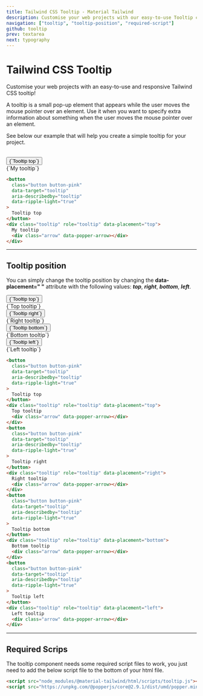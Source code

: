 ```yaml
---
title: Tailwind CSS Tooltip - Material Tailwind
description: Customise your web projects with our easy-to-use Tooltip component for Tailwind CSS using Material Design guidelines.
navigation: ["tooltip", "tooltip-position", "required-script"]
github: tooltip
prev: textarea
next: typography
---
```


# Tailwind CSS Tooltip

Customise your web projects with an easy-to-use and responsive Tailwind CSS tooltip!

A tooltip is a small pop-up element that appears while the user moves the mouse pointer over an element. Use it when you want to specify extra information about something when the user moves the mouse pointer over an element.

See below our example that will help you create a simple tooltip for your project.

<br />

<ComponentDemo id="tooltip">
  <button
    class="button button-pink"
    data-target="tooltip"
    aria-describedby="tooltip"
    data-ripple-light="true"
  >
    {`Tooltip top`}
  </button>
  <div class="tooltip" role="tooltip" data-placement="top">
    {`My tooltip`}
    <div class="arrow" data-popper-arrow></div>
  </div>
</ComponentDemo>

```html showLineNumbers
<button
  class="button button-pink"
  data-target="tooltip"
  aria-describedby="tooltip"
  data-ripple-light="true"
>
  Tooltip top
</button>
<div class="tooltip" role="tooltip" data-placement="top">
  My tooltip
  <div class="arrow" data-popper-arrow></div>
</div>
```

---

## Tooltip position

You can simply change the tooltip position by changing the **data-placement=" "** attribute with the following values: **_top_**, **_right_**, **_bottom_**, **_left_**.

<ComponentDemo id="tooltip position">
  <div className="flex">
    <button
      class="button button-pink"
      data-target="tooltip"
      aria-describedby="tooltip"
      data-ripple-light="true"
    >
      {`Tooltip top`}
    </button>
    <div class="tooltip" role="tooltip" data-placement="top">
      {`Top tooltip`}
      <div class="arrow" data-popper-arrow></div>
    </div>
    <button
      class="button button-pink mx-4"
      data-target="tooltip"
      aria-describedby="tooltip"
      data-ripple-light="true"
    >
      {`Tooltip right`}
    </button>
    <div class="tooltip" role="tooltip" data-placement="right">
      {`Right tooltip`}
      <div class="arrow" data-popper-arrow></div>
    </div>
    <button
      class="button button-pink mr-4"
      data-target="tooltip"
      aria-describedby="tooltip"
      data-ripple-light="true"
    >
      {`Tooltip bottom`}
    </button>
    <div class="tooltip" role="tooltip" data-placement="bottom">
      {`Bottom tooltip`}
      <div class="arrow" data-popper-arrow></div>
    </div>
    <button
      class="button button-pink"
      data-target="tooltip"
      aria-describedby="tooltip"
      data-ripple-light="true"
    >
      {`Tooltip left`}
    </button>
    <div class="tooltip" role="tooltip" data-placement="left">
      {`Left tooltip`}
      <div class="arrow" data-popper-arrow></div>
    </div>
  </div>
</ComponentDemo>

```html showLineNumbers
<button
  class="button button-pink"
  data-target="tooltip"
  aria-describedby="tooltip"
  data-ripple-light="true"
>
  Tooltip top
</button>
<div class="tooltip" role="tooltip" data-placement="top">
  Top tooltip
  <div class="arrow" data-popper-arrow></div>
</div>
<button
  class="button button-pink"
  data-target="tooltip"
  aria-describedby="tooltip"
  data-ripple-light="true"
>
  Tooltip right
</button>
<div class="tooltip" role="tooltip" data-placement="right">
  Right tooltip
  <div class="arrow" data-popper-arrow></div>
</div>
<button
  class="button button-pink"
  data-target="tooltip"
  aria-describedby="tooltip"
  data-ripple-light="true"
>
  Tooltip bottom
</button>
<div class="tooltip" role="tooltip" data-placement="bottom">
  Bottom tooltip
  <div class="arrow" data-popper-arrow></div>
</div>
<button
  class="button button-pink"
  data-target="tooltip"
  aria-describedby="tooltip"
  data-ripple-light="true"
>
  Tooltip left
</button>
<div class="tooltip" role="tooltip" data-placement="left">
  Left tooltip
  <div class="arrow" data-popper-arrow></div>
</div>
```

---

## Required Scrips

<span id="required-script" className="scroll-mt-56" />

The tooltip component needs some required script files to work, you just need to add the below script file to the bottom of your html file.

```html showLineNumbers
<script src="node_modules/@material-tailwind/html/scripts/tooltip.js"></script>
<script src="https://unpkg.com/@popperjs/core@2.9.1/dist/umd/popper.min.js"></script>
```
